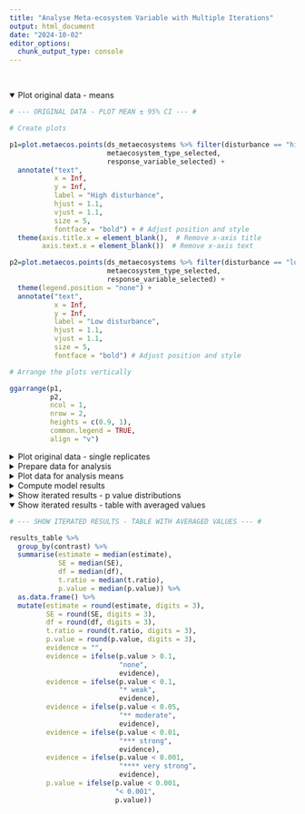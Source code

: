 ```yaml
---
title: "Analyse Meta-ecosystem Variable with Multiple Iterations"
output: html_document
date: "2024-10-02"
editor_options: 
  chunk_output_type: console
---
```


<br>

<details open = "open">
     <summary>Plot original data - means</summary>
```r

# --- ORIGINAL DATA - PLOT MEAN ± 95% CI --- # 

# Create plots

p1=plot.metaecos.points(ds_metaecosystems %>% filter(disturbance == "high"),
                        metaecosystem_type_selected,
                        response_variable_selected) +
  annotate("text", 
           x = Inf, 
           y = Inf, 
           label = "High disturbance", 
           hjust = 1.1, 
           vjust = 1.1, 
           size = 5, 
           fontface = "bold") + # Adjust position and style
  theme(axis.title.x = element_blank(),  # Remove x-axis title
        axis.text.x = element_blank())  # Remove x-axis text

p2=plot.metaecos.points(ds_metaecosystems %>% filter(disturbance == "low"),
                        metaecosystem_type_selected,
                        response_variable_selected) +
  theme(legend.position = "none") +
  annotate("text", 
           x = Inf, 
           y = Inf, 
           label = "Low disturbance", 
           hjust = 1.1, 
           vjust = 1.1, 
           size = 5, 
           fontface = "bold") # Adjust position and style

# Arrange the plots vertically

ggarrange(p1, 
          p2, 
          ncol = 1, 
          nrow = 2,
          heights = c(0.9, 1),
          common.legend = TRUE,
          align = "v")
```
</details>

<details>
    <summary>Plot original data - single replicates</summary>
```r

# --- ORIGINAL DATA - PLOT SINGLE REPLICATES --- # 

p1=plot.metaecos.replicates(ds_metaecosystems %>% filter(disturbance == "high"),
                            metaecosystem_type_selected,
                            response_variable_selected) +
  annotate("text", 
           x = Inf, 
           y = Inf, 
           label = "High disturbance", 
           hjust = 1.1, 
           vjust = 1.1, 
           size = 5, 
           fontface = "bold") + # Adjust position and style
  theme(axis.title.x = element_blank(),  # Remove x-axis title
        axis.text.x = element_blank())  # Remove x-axis text

p2=plot.metaecos.replicates(ds_metaecosystems %>% filter(disturbance == "low"),
                            metaecosystem_type_selected,
                            response_variable_selected) +
  theme(legend.position = "none") +
  annotate("text", 
           x = Inf, 
           y = Inf, 
           label = "Low disturbance", 
           hjust = 1.1, 
           vjust = 1.1, 
           size = 5, 
           fontface = "bold") # Adjust position and style

# Arrange the plots vertically

ggarrange(p1, 
          p2, 
          ncol = 1, 
          nrow = 2,
          heights = c(0.9, 1),
          common.legend = TRUE,
          align = "v")
```
</details>

<details>
    <summary>Prepare data for analysis</summary>
```r

# --- PREPARE DATA --- #

# Add baselines

baselines = ds_metaecosystems %>%
  filter(time_point == time_point_of_baselines) %>%
  select(system_nr,
         all_of(response_variable_selected)) %>%
  rename(baseline = all_of(response_variable_selected))

data_for_analysis = ds_metaecosystems %>%
  left_join(baselines)

# Filter and change level names

data_for_analysis = data_for_analysis %>%
  filter(time_point %in% time_points_model,
         metaecosystem_type %in% metaecosystem_type_selected,
         #!is.na(total_water_addition_ml),
         !is.na(!!sym(response_variable_selected))) %>%
  mutate(metaecosystem_type = case_when(metaecosystem_type == "Small-Large unconnected" ~ "SL unc",
                                        metaecosystem_type == "Medium-Medium unconnected" ~ "MM unc",
                                        metaecosystem_type == "Small-Small meta-ecosystem" ~ "SS con",
                                        metaecosystem_type == "Medium-Medium meta-ecosystem" ~ "MM con",
                                        metaecosystem_type == "Large-Large meta-ecosystem" ~ "LL con",
                                        metaecosystem_type == "Small-Large meta-ecosystem" ~ "SL con",
                                        TRUE ~ metaecosystem_type),
         type_conn = paste(metaecosystem_type, connection))
```
</details>

<details>
<summary>Plot data for analysis means</summary>
```r

# --- DATA FOR ANALYSIS - PLOT MEAN ± 95% CI OF FILTERED DATA --- #

p1=plot.metaecos.points(data_for_analysis %>% filter(disturbance == "high"),
                        metaecosystem_type_selected,
                        response_variable_selected) +
  annotate("text", 
           x = Inf, 
           y = Inf, 
           label = "High disturbance", 
           hjust = 1.1, 
           vjust = 1.1, 
           size = 5, 
           fontface = "bold") + # Adjust position and style
  theme(axis.title.x = element_blank(),  # Remove x-axis title
        axis.text.x = element_blank())  # Remove x-axis text

p2=plot.metaecos.points(data_for_analysis %>% filter(disturbance == "low"),
                        metaecosystem_type_selected,
                        response_variable_selected) +
  theme(legend.position = "none") +
  annotate("text", 
           x = Inf, 
           y = Inf, 
           label = "Low disturbance", 
           hjust = 1.1, 
           vjust = 1.1, 
           size = 5, 
           fontface = "bold") # Adjust position and style

# Arrange the plots vertically

ggarrange(p1, 
          p2, 
          ncol = 1, 
          nrow = 2,
          heights = c(1, 0.7))
```
</details>

<details>
<summary>Compute model results</summary>
```r

# --- DEFINE MODEL FORMULA --- #

formula = paste("get(response_variable_selected) ~",
                "type_conn * disturbance * day +",
                "(day | baseline) +",
                "(day | system_nr)") %>%
  print()
```

```r

# --- FIND ECOSYSTEM COMBINATIONS FOR ANALYSIS --- #

# Set up parameters

bootstrap_iterations = 1000

# Produce random (bootstrapped) rows

random_sets_of_sets <- runif(bootstrap_iterations, 
                             min = 1, 
                             max = nrow(ecos_combin_unconn_sets_of_sets)) %>% 
  round()

# Filter combinations according to the random rows

sets_of_sets_filtered = ecos_combin_unconn_sets_of_sets %>%
  filter(row_number() %in% random_sets_of_sets)
```

```r

# --- DEFINE WHERE TO SAVE (AND FROM WHERE TO LATER READ) THE RESULTS OF THE ANALYSIS --- #

file_path = here("..",
                 "3_results", 
                 "tables", 
                 paste0("results_metaeco_", 
                        response_variable_selected, 
                        "_", 
                        bootstrap_iterations,
                        "_iterations",
                        ".csv"))
```

```r

# --- FIND MODEL STATISTICS THROUGH MULTIPLE ITERATIONS RESHUFFLING ECOSYSTEM COMBINATIONS --- #

# Set parameters and initialise

results_table = list()
failed_optimizers = 0

# Fit models

for (comb_i in 1:bootstrap_iterations) {
  
  # Find system numbers
  
  system_nr_unconn_selected = ecos_combin_unconn_sets %>%
    filter(metaecosystem_type == "Small-Large" & 
           disturbance == "low" & 
           set == sets_of_sets_filtered[comb_i, ]$set_SL_low |
           metaecosystem_type == "Small-Large" & 
           disturbance == "high" & 
           set == sets_of_sets_filtered[comb_i, ]$set_SL_high |
           metaecosystem_type == "Medium-Medium" & 
           disturbance == "low" & 
           set == sets_of_sets_filtered[comb_i, ]$set_MM_low |
           metaecosystem_type == "Medium-Medium" & 
           disturbance == "high" & 
           set == sets_of_sets_filtered[comb_i, ]$set_MM_high) %>%
    pull(system_nr)
  
  # Prepare data for analysis
  
  data_for_analysis_comb_i = data_for_analysis %>%
    filter(system_nr %in% system_nr_unconn_selected | connection == "connected")
  
  # Run model
  
  model = try.different.optimizers.metaecos(data_for_analysis_comb_i,
                                            formula)
  
  # If all the optimisers fail, move on to the next iteration

  if (is.null(model)) {
    cat("This model could not be fitted with any optimiser (",
        system_nr_unconn_selected, 
        ") \n")
    
    failed_optimizers = failed_optimizers + 1
    
    next 
  }
  
  # Residuals - show Q-Q plot
  
  # print(qqnorm(resid(model))); print(qqline(resid(model)))
  
  # Residuals - save Residuals vs Fitted plot
  
  # plot = data_for_analysis_comb_i %>%
  #     mutate(predicted = fitted(model),
  #            residuals = resid(model)) %>%
  #     ggplot(aes(x = predicted,
  #                y = residuals)) +
  #     geom_point()
  # 
  # ggsave(here("3_results",
  #             "residual_plots",
  #               paste0("res_vs_fit_",
  #                      response_variable_selected,
  #                      "_combination_",
  #                      comb_i,
  #                      ".png")), 
  #          plot = plot, 
  #          width = 8, 
  #          height = 6)
  
  # Set up contrasts
  
  emmeans_output = emmeans(model,
                           specs = ~ type_conn * day * disturbance ,
                           method = "pairwise", 
                           adjust = "sidak",
                           bias.adj = TRUE,
                           lmer.df = "satterthwaite") 
  
  summary(emmeans_output)

  zeros = rep(0, 8)
  high_MM_conn = zeros; high_MM_conn[1] = 1
  high_MM_unc = zeros; high_MM_unc[2] = 1
  high_SL_conn = zeros; high_SL_conn[3] = 1
  high_SL_unc = zeros; high_SL_unc[4] = 1
  low_MM_conn = zeros; low_MM_conn[5] = 1
  low_MM_unc = zeros; low_MM_unc[6] = 1
  low_SL_conn = zeros; low_SL_conn[7] = 1
  low_SL_unc = zeros; low_SL_unc[8] = 1
  
  # Save contrasts in a table

  results_table[[comb_i]] = contrast(
    emmeans_output, 
    method = list("high SL_conn - SL_unc" = high_SL_conn - high_SL_unc,
                  "high MM_conn - MM_unc" = high_MM_conn - high_MM_unc,
                  "low SL_conn - SL_unc" = low_SL_conn - low_SL_unc,
                  "low MM_conn - MM_unc" = low_MM_conn - low_MM_unc)) %>%
    as.data.frame() %>%
    mutate(combination = comb_i,
           system_nr_unconnected_systems = paste(system_nr_unconn_selected, collapse = ", "))
  
}

# Tell how many optimizers failed

print(paste((failed_optimizers/bootstrap_iterations * 100), 
            "% of combinations created models that could not be fit"))

# Bind rows within the list results_table

results_table = results_table %>%
  bind_rows()

# Save the results

write.csv(results_table,
          file = file_path,
          row.names = F)
```

```r

# --- READ THE RESULTS AFTER LENGTHY COMPUTATION --- #

results_table = read.csv(file = file_path)
```
</details>

<details>
<summary>Show iterated results - p value distributions</summary>
```r

# --- SHOW ITERATED RESULTS - P VALUE DISTRIBUTIONS --- #

results_table %>% 
  filter(contrast == "high MM_conn - MM_unc") %>% 
  pull(p.value) %>% 
  hist(main = "p values high MM_conn - MM_unc")

results_table %>% 
  filter(contrast == "high SL_conn - SL_unc") %>% 
  pull(p.value) %>% 
  hist(main = "p values high SL_conn - SL_unc")

results_table %>% 
  filter(contrast == "low MM_conn - MM_unc") %>% 
  pull(p.value) %>% 
  hist(main = "p values low MM_conn - MM_unc")

results_table %>% 
  filter(contrast == "low SL_conn - SL_unc") %>% 
  pull(p.value) %>% 
  hist(main = "p values low SL_conn vs SL_unc")
```
</details>

<details open = "open">
<summary>Show iterated results - table with averaged values</summary>
```r

# --- SHOW ITERATED RESULTS - TABLE WITH AVERAGED VALUES --- #

results_table %>%
  group_by(contrast) %>%
  summarise(estimate = median(estimate),
            SE = median(SE),
            df = median(df),
            t.ratio = median(t.ratio),
            p.value = median(p.value)) %>%
  as.data.frame() %>%
  mutate(estimate = round(estimate, digits = 3),
         SE = round(SE, digits = 3),
         df = round(df, digits = 3),
         t.ratio = round(t.ratio, digits = 3),
         p.value = round(p.value, digits = 3),
         evidence = "",
         evidence = ifelse(p.value > 0.1,
                           "none",
                           evidence),
         evidence = ifelse(p.value < 0.1,
                           "* weak",
                           evidence),
         evidence = ifelse(p.value < 0.05,
                           "** moderate",
                           evidence),
         evidence = ifelse(p.value < 0.01,
                           "*** strong",
                           evidence),
         evidence = ifelse(p.value < 0.001,
                           "**** very strong",
                           evidence),
         p.value = ifelse(p.value < 0.001,
                          "< 0.001",
                          p.value))
```
</details>